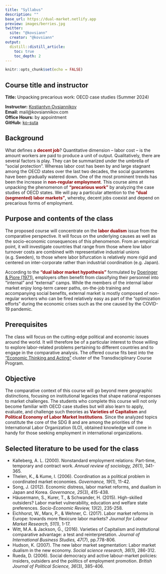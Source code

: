 ```yaml
---
title: "Syllabus"
description: ""
base_url: https://dual-market.netlify.app
preview: images/berries.jpg
twitter:
  site: "@kovsiann"
  creator: "@kovsiann"
output:
  distill::distill_article:
    toc: true
    toc_depth: 2
---
```


```r
knitr::opts_chunk$set(echo = FALSE)
```


## Course title and instructor

**Title:** Unpacking precarious work: OECD case studies (Summer 2024)<br>


**Instructor:** [Kostiantyn Ovsiannikov](https://kovsiannikov.com)<br>
**Email:** mail@kovsiannikov.com<br>
**Office Hours:** by appointment <br>
**GitHub:** [ko-suta](https://github.com/ko-suta) <br>

## Background

What defines a **<span style="color:darkred">decent job</span>**? 
Quantitative dimension – labor cost – is the amount workers are paid to produce a unit of output. 
Qualitatively, there are several factors is play. 
They can be summarized under the umbrella of “social protection”. 
Whereas labor cost has been by and large stagnant among the OECD states over the last two decades, the social guarantees have been gradually watered down. 
One of the most prominent trends has been the increase in **<span style="color:darkred">non-regular employment</span>**. 
This course aims at unpacking the phenomenon of **<span style="color:darkred">"precarious work"</span>** by analyzing the case studies of OECD states. 
We will pay a particular attention to the **<span style="color:darkred">"dual (segmented) labor markets"</span>**, whereby, decent jobs coexist and depend on precarious forms of employment. 


## Purpose and contents of the class

The proposed course will concentrate on the **<span style="color:darkred">labor dualism</span>** issue from the comparative perspective. 
It will focus on the underlying causes as well as the socio-economic consequences of this phenomenon.
From an empirical point, it will investigate countries that range from those where low labor turnover costs are combined with representative industrial unions (e.g. Sweden), to those where labor bifurcation is relatively more rigid and centered on inter-corporate rather than industrial coordination (e.g. Japan). 

According to the **<span style="color:darkred">"dual labor market hypothesis"</span>** formulated by [Doeringer & Piore (1971)](https://doi.org/10.4324/9781003069720), employers often benefit from classifying their personnel into "internal" and "external" camps. 
While the members of the internal labor market enjoy long-term career paths, on-the-job training and accompanying social benefits, external market is mostly composed of non-regular workers who can be fired relatively easy as part of the "optimization efforts" during the economic crises such as the one caused by the COVID-19 pandemic.


## Prerequisites

The class will focus on the cutting-edge political and economic issues around the world.
It will therefore be of a particular interest to those willing to explore labor-related problems pertaining to different countries and to engage in the comparative analysis.
The offered course fits best into the ["Economic Thinking and Acting"](https://uni-tuebingen.de/en/study/finding-a-course/transdisciplinary-competencies/transdisciplinary-course-program/bachelor/#c1397368) cluster of the Transdisciplinary Course Program.


## Objective

The comparative context of this course will go beyond mere geographic distinctions, focusing on institutional legacies that shape national responses to market challenges. 
The students who complete this course will not only become familiar with OECD case studies but will also learn to apply, evaluate, and challenge such theories as **<span style="color:darkred">Varieties of Capitalism</span>** and **<span style="color:darkred">Political Economy of Labor Market Institutions</span>**. 
Since the analyzed topics constitute the core of the SDG 8 and are among the priorities of the International Labor Organization (ILO), obtained knowledge will come in handy for those seeking employment in international organizations.



## Selected literature to be used for the class 

+ Kalleberg, A. L. (2000). Nonstandard employment relations: Part-time, temporary and contract work. *Annual review of sociology, 26*(1), 341-365.
+ Thelen, K., & Kume, I. (2006). Coordination as a political problem in coordinated market economies. *Governance, 19*(1), 11-42.
+ Song, J. (2012). Economic distress, labor market reforms, and dualism in Japan and Korea. *Governance, 25*(3), 415-438.
+ Häusermann, S., Kurer, T., & Schwander, H. (2015). High-skilled outsiders? Labor market vulnerability, education and welfare state preferences. *Socio-Economic Review, 13*(2), 235-258.
+ Eichhorst, W., Marx, P., & Wehner, C. (2017). Labor market reforms in Europe: towards more flexicure labor markets? *Journal for Labour Market Research, 51*(1), 1-17.
+ Witt, M.A. & Jackson, G., (2016). Varieties of Capitalism and institutional comparative advantage: a test and reinterpretation. *Journal of International Business Studies, 47*(7), pp.778-806.
+ Hudson, K. (2007). The new labor market segmentation: Labor market dualism in the new economy. *Social science research, 36*(1), 286-312.
+ Rueda, D. (2006). Social democracy and active labour-market policies: insiders, outsiders and the politics of employment promotion. *British Journal of Political Science, 36*(3), 385-406.
